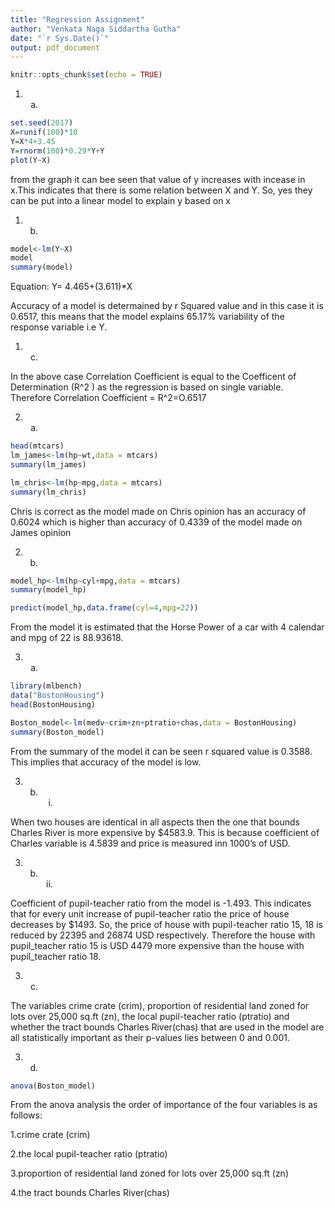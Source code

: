 ---
title: "Regression Assignment"
author: "Venkata Naga Siddartha Gutha"
date: "`r Sys.Date()`"
output: pdf_document
---

```{r setup, include=FALSE}
knitr::opts_chunk$set(echo = TRUE)
```
1. a)
```{r}
set.seed(2017) 
X=runif(100)*10 
Y=X*4+3.45 
Y=rnorm(100)*0.29*Y+Y 
plot(Y~X)

```

from the graph it can bee seen that value of y increases with incease in x.This indicates that there is some relation between X and Y. So, yes they can be put into a linear model to explain y based on x


1. b)
```{r}
model<-lm(Y~X)
model
summary(model)


```
Equation:
Y= 4.465+(3.611)*X


Accuracy of a model is determained by r Squared value and in this case it is 0.6517, this means that the model explains 65.17% variability of the response variable i.e Y.

1. c)


In the above case Correlation Coefficient is equal to the Coefficent of Determination (R^2 ) as the regression is based on single variable. Therefore Correlation Coefficient = R^2=O.6517


2. a)
```{r}
head(mtcars)
lm_james<-lm(hp~wt,data = mtcars)
summary(lm_james)

lm_chris<-lm(hp~mpg,data = mtcars)
summary(lm_chris)


```
Chris is correct as the model made on Chris opinion has an accuracy of 0.6024 which is higher than accuracy of 0.4339 of the model made on James opinion 

2. b)
```{r}
model_hp<-lm(hp~cyl+mpg,data = mtcars)
summary(model_hp)

predict(model_hp,data.frame(cyl=4,mpg=22))


```

From the model it is estimated that the Horse Power of a car with 4 calendar and mpg of 22 is 88.93618.


3. a)
```{r}
library(mlbench)
data("BostonHousing")
head(BostonHousing)

Boston_model<-lm(medv~crim+zn+ptratio+chas,data = BostonHousing)
summary(Boston_model)
```

From the summary of the model it can be seen r squared value is 0.3588. This implies that accuracy of the model is low.



3. b) i.

When two houses are identical in all aspects then the one that bounds Charles River is more expensive by $4583.9. This is because coefficient of Charles variable is 4.5839 and price is measured inn 1000's of USD.



3. b) ii.

Coefficient of pupil-teacher ratio from the model is -1.493. This indicates that for every unit increase of pupil-teacher ratio the price of house decreases by $1493. So, the price of house with pupil-teacher ratio 15, 18 is reduced by 22395 and 26874 USD respectively. Therefore the house with pupil_teacher ratio 15 is USD 4479 more expensive than the house with pupil_teacher ratio 18.



3. c)


The variables crime  crate  (crim),  proportion  of  residential  land zoned  for  lots  over  25,000  sq.ft  (zn),  the  local pupil-teacher ratio  (ptratio)  and  whether  the  tract  bounds Charles River(chas) that are used in the model are all statistically important as their p-values lies between 0 and 0.001.



3. d)
```{r}
anova(Boston_model)

```
From the anova analysis the order of importance of the four variables is as follows:


1.crime  crate  (crim)


2.the  local pupil-teacher ratio  (ptratio)


3.proportion  of  residential  land zoned  for  lots  over  25,000  sq.ft  (zn)


4.the  tract  bounds Charles River(chas)

```{r}


```


```{r}


```


```{r}


```

